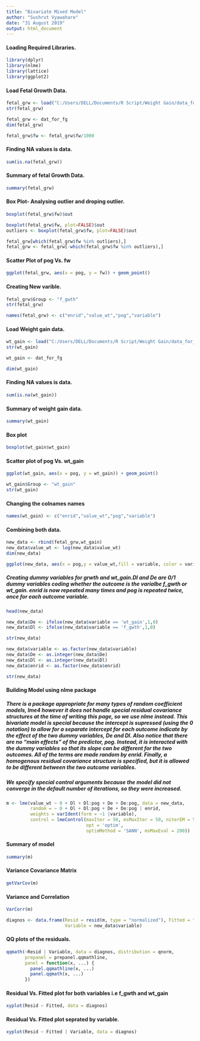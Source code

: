 ---
title: "Bivariate Mixed Model"
author: "Sushrut Vyawahare"
date: "31 August 2019"
output: html_document
---


#### Loading Required Libraries.
```{r}
library(dplyr)
library(nlme)
library(lattice)
library(ggplot2)

```


#### Load Fetal Growth Data.
```{r}
fetal_grw <- load("C:/Users/DELL/Documents/R Script/Weight Gain/data_for_fetalGrowth.RData")
str(fetal_grw)
```


```{r}
fetal_grw <- dat_for_fg
dim(fetal_grw)

```



```{r}
fetal_grw$fw <- fetal_grw$fw/1000
```



#### Finding NA values is data.
```{r}
sum(is.na(fetal_grw))

```


#### Summary of fetal Growth Data.
```{r}
summary(fetal_grw)
```


#### Box Plot- Analysing outlier and droping outlier.
```{r}
boxplot(fetal_grw$fw)$out

```


```{r}
boxplot(fetal_grw$fw, plot=FALSE)$out  
outliers <- boxplot(fetal_grw$fw, plot=FALSE)$out  

```


```{r}
fetal_grw[which(fetal_grw$fw %in% outliers),]
fetal_grw <- fetal_grw[-which(fetal_grw$fw %in% outliers),]
```


#### Scatter Plot of pog Vs. fw
```{r}
ggplot(fetal_grw, aes(x = pog, y = fw)) + geom_point()
```



#### Creating New varible.
```{r}
fetal_grw$Group <- "f_gwth"
str(fetal_grw)
```


```{r}
names(fetal_grw) <- c("enrid","value_wt","pog","variable")
```


#### Load Weight gain data. 
```{r}
wt_gain <- load("C:/Users/DELL/Documents/R Script/Weight Gain/data_for_fetalGrowth_wt_gain.RData")
str(wt_gain)
```


```{r}
wt_gain <- dat_for_fg

```


```{r}
dim(wt_gain)

```


#### Finding NA values is data.
```{r}
sum(is.na(wt_gain))

```


#### Summary of weight gain data.
```{r}
summary(wt_gain)

```


#### Box plot 
```{r}
boxplot(wt_gain$wt_gain)
```


#### Scatter plot of pog Vs. wt_gain
```{r}
ggplot(wt_gain, aes(x = pog, y = wt_gain)) + geom_point()

```



```{r}
wt_gain$Group <- "wt_gain"
str(wt_gain)
```


#### Changing the colnames names 
```{r}
names(wt_gain) <- c("enrid","value_wt","pog","variable")
```


#### Combining both data.
```{r}
new_data <- rbind(fetal_grw,wt_gain)
new_data$value_wt <- log(new_data$value_wt)
dim(new_data)
```



```{r}
ggplot(new_data, aes(x = pog,y = value_wt,fill = variable, color = variable)) + geom_point() 

```


##### Creating dummy variables for grwth and wt_gain.Dl and De are 0/1 dummy variables coding whether the outcome is the varialbe f_gwth or wt_gain. enrid is now repeated many times and pog is repeated twice, once for each outcome variable.
```{r}
head(new_data)

new_data$De <- ifelse(new_data$variable == 'wt_gain',1,0)
new_data$Dl <- ifelse(new_data$variable == 'f_gwth',1,0)
```


```{r}
str(new_data)

new_data$variable <- as.factor(new_data$variable)
new_data$De <- as.integer(new_data$De)
new_data$Dl <- as.integer(new_data$Dl)
new_data$enrid <- as.factor(new_data$enrid)
```


```{r}
str(new_data)
```


#### Building Model using nlme package 
##### There is a package appropriate for many types of random coefficient models, lme4 however it does not handle special residual covariance structures at the time of writing this page, so we use nlme instead. This bivariate model is special because the intercept is supressed (using the 0 notation) to allow for a separate intercept for each outcome indicate by the effect of the two dummy variables, De and Dl. Also notice that there are no "main effects" of the predictor, pog. Instead, it is interacted with the dummy variables so that its slope can be different for the two outcomes. All of the terms are made random by enrid. Finally, a homogenous residual covariance structure is specified, but it is allowed to be different between the two outcome variables.

##### We specify special control arguments because the model did not converge in the default number of iterations, so they were increased.
```{r}
m <- lme(value_wt ~ 0 + Dl + Dl:pog + De + De:pog, data = new_data,
         random = ~ 0 + Dl + Dl:pog + De + De:pog | enrid, 
         weights = varIdent(form = ~1 |variable),
         control = lmeControl(maxIter = 50, msMaxIter = 50, niterEM = 50, 
                              opt = 'optim',
                              optimMethod = 'SANN', msMaxEval = 200))
```


#### Summary of model
```{r}
summary(m)

```


#### Variance Covariance Matrix
```{r}

getVarCov(m)
```


#### Variance and Correlation 
```{r}

VarCorr(m)
```


```{r}
diagnos <- data.frame(Resid = resid(m, type = "normalized"), Fitted = fitted(m),
                      Variable = new_data$variable)
```


#### QQ plots of the residuals.
```{r}
qqmath(~Resid | Variable, data = diagnos, distribution = qnorm, 
       prepanel = prepanel.qqmathline,
       panel = function(x, ...) {
         panel.qqmathline(x, ...)
         panel.qqmath(x, ...)
       })
```


#### Residual Vs. Fitted plot for both variables i.e f_gwth and wt_gain
```{r}
xyplot(Resid ~ Fitted, data = diagnos)
```


#### Residual Vs. Fitted plot seprated by variable.
```{r}
xyplot(Resid ~ Fitted | Variable, data = diagnos)
```

